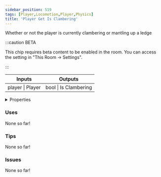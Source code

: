 ```yaml
---
sidebar_position: 519
tags: [Player,Locomotion,Player,Physics]
title: 'Player Get Is Clambering'
---
```


Whether or not the player is currently clambering or mantling up a ledge

:::caution BETA

This chip requires beta content to be enabled in the room. You can access the setting in "This Room -> Settings".

:::

<IChip uuid="fea61975-90b0-4187-b28a-b732a14834c0"/>

<table><thead><tr><th>Inputs</th><th>Outputs</th></tr></thead><tbody><tr><td>player | Player</td><td>bool | Is Clambering</td></tr></tbody></table>

<details>
  <summary>Properties</summary>
  <div>
    <div>
    <table>
      <tbody>
        <tr>
          <td>Is beta required?</td>
          <td>Yes</td>
        </tr>
        <tr>
          <td>Is chip a trolling risk?</td>
          <td>No</td>
        </tr>
        <tr>
          <td>Is chip a role assignment risk?</td>
          <td>No</td>
        </tr>
        <tr>
          <td>Chip UUID</td>
          <td>fea61975-90b0-4187-b28a-b732a14834c0</td>
        </tr>
        <tr>
          <td>Room availability</td>
          <td>Available everywhere</td>
        </tr>
      </tbody>
    </table>
    </div>
  </div>
</details>

### Uses

None so far!

### Tips

None so far!

### Issues

None so far!